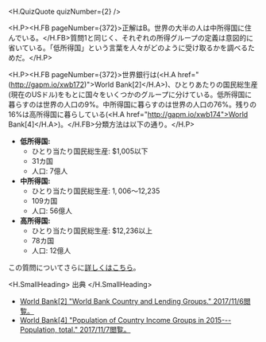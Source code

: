 
<H.QuizQuote quizNumber={2} />

<H.P><H.FB pageNumber={372}>正解はB。世界の大半の人は中所得国に住んでいる。</H.FB>質問1と同じく、それぞれの所得グループの定義は意図的に省いている。「低所得国」という言葉を人々がどのように受け取るかを調べるためだ。</H.P>

<H.P><H.FB pageNumber={372}>世界銀行は(<H.A href="(http://gapm.io/xwb172)">World Bank[2]</H.A>)、ひとりあたりの国民総生産(現在のUSドル)をもとに国々をいくつかのグループに分けている。低所得国に暮らすのは世界の人口の9%。中所得国に暮らすのは世界の人口の76%。残りの16%は高所得国に暮らしている(<H.A href="http://gapm.io/xwb174">World Bank[4]</H.A>)。</H.FB>分類方法は以下の通り。</H.P>

- **低所得国:**
    - ひとり当たり国民総生産: $1,005以下
    - 31カ国
    - 人口: 7億人
- **中所得国:**
    - ひとり当たり国民総生産: $1,006〜$12,235
    - 109カ国
    - 人口: 56億人
- **高所得国:**
    - ひとり当たり国民総生産: $12,236以上
    - 78カ国
    - 人口: 12億人

この質問についてさらに[詳しくはこちら](http://gapm.io/q2)。

<H.SmallHeading>
  出典
</H.SmallHeading>

- [World Bank[2] "World Bank Country and Lending Groups." 2017/11/6閲覧。](http://www.gapm.io/xwb172)
- [World Bank[4] "Population of Country Income Groups in 2015---Population, total." 2017/11/7閲覧。](http://www.gapm.io/xwb174)
